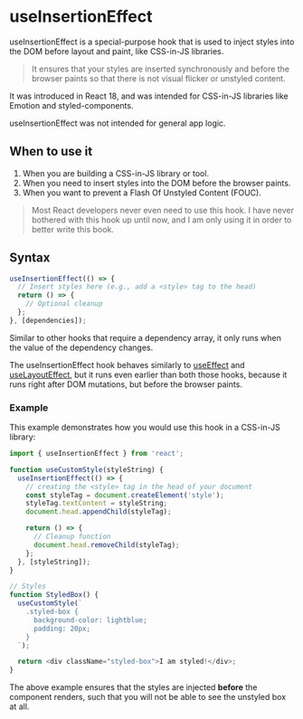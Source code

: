 
# useInsertionEffect

useInsertionEffect is a special-purpose hook that is used to inject styles into the DOM before layout and paint, like CSS-in-JS libraries.

> It ensures that your styles are inserted synchronously and before the browser paints so that there is not visual flicker or unstyled content.

It was introduced in React 18, and was intended for CSS-in-JS libraries like Emotion and styled-components.

<Callout type="warning">
  useInsertionEffect was not intended for general app logic.
</Callout>

## When to use it

1. When you are building a CSS-in-JS library or tool.
2. When you need to insert styles into the DOM before the browser paints.
3. When you want to prevent a Flash Of Unstyled Content (FOUC).

> Most React developers never even need to use this hook. I have never bothered with this hook up until now, and I am only using it in order to better write this book.

## Syntax

```js copy
useInsertionEffect(() => {
  // Insert styles here (e.g., add a <style> tag to the head)
  return () => {
    // Optional cleanup
  };
}, [dependencies]);
```

Similar to other hooks that require a dependency array, it only runs when the value of the dependency changes.

The useInsertionEffect hook behaves similarly to [useEffect](/useeffect) and [useLayoutEffect](/uselayouteffect), but it runs even earlier than both those hooks, because it runs right after DOM mutations, but before the browser paints.

### Example

This example demonstrates how you would use this hook in a CSS-in-JS library:

```js copy
import { useInsertionEffect } from 'react';

function useCustomStyle(styleString) {
  useInsertionEffect(() => {
    // creating the <style> tag in the head of your document
    const styleTag = document.createElement('style');
    styleTag.textContent = styleString;
    document.head.appendChild(styleTag);

    return () => {
      // Cleanup function
      document.head.removeChild(styleTag);
    };
  }, [styleString]);
}

// Styles
function StyledBox() {
  useCustomStyle(`
    .styled-box {
      background-color: lightblue;
      padding: 20px;
    }
  `);

  return <div className="styled-box">I am styled!</div>;
}
```

The above example ensures that the styles are injected **before** the component renders, such that you will not be able to see the unstyled box at all.